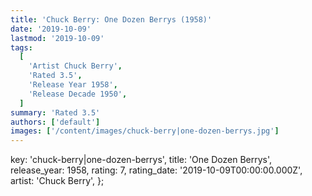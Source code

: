 ```yaml
---
title: 'Chuck Berry: One Dozen Berrys (1958)'
date: '2019-10-09'
lastmod: '2019-10-09'
tags:
  [
    'Artist Chuck Berry',
    'Rated 3.5',
    'Release Year 1958',
    'Release Decade 1950',
  ]
summary: 'Rated 3.5'
authors: ['default']
images: ['/content/images/chuck-berry|one-dozen-berrys.jpg']
---
```


  key: 'chuck-berry|one-dozen-berrys',
  title: 'One Dozen Berrys',
  release_year: 1958,
  rating: 7,
  rating_date: '2019-10-09T00:00:00.000Z',
  artist: 'Chuck Berry',
};

<MusicRating data={data} />
